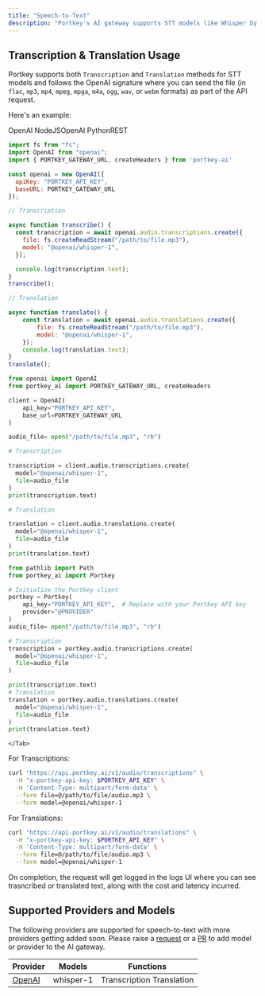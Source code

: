 ```yaml
---
title: "Speech-to-Text"
description: "Portkey's AI gateway supports STT models like Whisper by OpenAI."
---
```


## Transcription & Translation Usage

Portkey supports both `Transcription` and `Translation` methods for STT models and follows the OpenAI signature where you can send the file (in `flac`, `mp3`, `mp4`, `mpeg`, `mpga`, `m4a`, `ogg`, `wav`, or `webm` formats) as part of the API request.

Here's an example:

OpenAI NodeJSOpenAI PythonREST
<Tabs>
  <Tab title="OpenAI NodeJS">
```js
import fs from "fs";
import OpenAI from "openai";
import { PORTKEY_GATEWAY_URL, createHeaders } from 'portkey-ai'

const openai = new OpenAI({
  apiKey: "PORTKEY_API_KEY",
  baseURL: PORTKEY_GATEWAY_URL
});

// Transcription

async function transcribe() {
  const transcription = await openai.audio.transcriptions.create({
    file: fs.createReadStream("/path/to/file.mp3"),
    model: "@openai/whisper-1",
  });

  console.log(transcription.text);
}
transcribe();

// Translation

async function translate() {
    const translation = await openai.audio.translations.create({
        file: fs.createReadStream("/path/to/file.mp3"),
        model: "@openai/whisper-1",
    });
    console.log(translation.text);
}
translate();
```
  </Tab>
  <Tab title="OpenAI Python">

```py
from openai import OpenAI
from portkey_ai import PORTKEY_GATEWAY_URL, createHeaders

client = OpenAI(
    api_key="PORTKEY_API_KEY",
    base_url=PORTKEY_GATEWAY_URL
)

audio_file= open("/path/to/file.mp3", "rb")

# Transcription

transcription = client.audio.transcriptions.create(
  model="@openai/whisper-1",
  file=audio_file
)
print(transcription.text)

# Translation

translation = client.audio.translations.create(
  model="@openai/whisper-1",
  file=audio_file
)
print(translation.text)
```
  </Tab>
  <Tab title="Python SDK">

```python
from pathlib import Path
from portkey_ai import Portkey

# Initialize the Portkey client
portkey = Portkey(
    api_key="PORTKEY_API_KEY",  # Replace with your Portkey API key
    provider="@PROVIDER"   
)
audio_file= open("/path/to/file.mp3", "rb")

# Transcription
transcription = portkey.audio.transcriptions.create(
  model="@openai/whisper-1",
  file=audio_file
)

print(transcription.text)
# Translation
translation = portkey.audio.translations.create(
  model="@openai/whisper-1",
  file=audio_file
)
print(translation.text)
```
    </Tab>
<Tab title="cURL">

For Transcriptions:
```sh
curl "https://api.portkey.ai/v1/audio/transcriptions" \
  -H "x-portkey-api-key: $PORTKEY_API_KEY" \
  -H 'Content-Type: multipart/form-data' \
  --form file=@/path/to/file/audio.mp3 \
  --form model=@openai/whisper-1
```
For Translations:
```sh
curl "https://api.portkey.ai/v1/audio/translations" \
  -H "x-portkey-api-key: $PORTKEY_API_KEY" \
  -H 'Content-Type: multipart/form-data' \
  --form file=@/path/to/file/audio.mp3 \
  --form model=@openai/whisper-1
```
  </Tab>
</Tabs>
On completion, the request will get logged in the logs UI where you can see trasncribed or translated text, along with the cost and latency incurred.

## Supported Providers and Models

The following providers are supported for speech-to-text with more providers getting added soon. Please raise a [request](/integrations/llms/suggest-a-new-integration) or a [PR](https://github.com/Portkey-AI/gateway/pulls) to add model or provider to the AI gateway.

| Provider                                 | Models    | Functions                 |
| ---------------------------------------- | --------- | ------------------------- |
| [OpenAI](/integrations/llms/openai) | whisper-1 | Transcription Translation |
